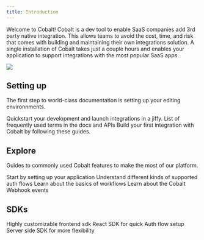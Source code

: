```yaml
---
title: Introduction
---
```

Welcome to Cobalt! Cobalt is a dev tool to enable SaaS companies add 3rd party native integration. 
This allows teams to avoid the cost, time, and risk that comes with building and maintaining their own integrations solution. 
A single installation of Cobalt takes just a couple hours and enables your application to support integrations with the most popular SaaS apps.

<img
  src="/images/intro.png"
/>

## Setting up

The first step to world-class documentation is setting up your editing environnments.

<CardGroup cols={3}>
	<Card
			title="Quickstart"
			icon="play"
			href="/quickstart"
	>
	Quickstart your development and launch integrations in a jiffy.
	</Card>
  <Card
    title="Glossary"
    icon="pen-to-square"
    href="/glossary"
  >
    List of frequently used terms in the docs and APIs
  </Card>
  <Card
    title="Examples"
    icon="book"
    href="https://docs.gocobalt.io/implementation/examples/"
  >
    Build your first integration with Cobalt by following these guides.
  </Card>
</CardGroup>

## Explore

Guides to commonly used Cobalt features to make the most of our platform.

<CardGroup cols={3}>
  <Card
    title="Cobalt Basics"
    icon="palette"
    href="/build/basics"
  >
    Start by setting up your application
  </Card>
  <Card
    title="Auth Flows"
    icon="code"
    href="/ship/auth_flows/flows"
  >
   Understand different kinds of supported auth flows
  </Card>
  <Card
    title="Workflows"
    icon="screwdriver-wrench"
    href="/build/workflow/overview"
  >
   Learn about the basics of workflows
  </Card>
  <Card
    title="Webhooks"
    icon="flag"
    href="/build/basics/webhooks"
  >
    Learn about the Cobalt Webhook events
  </Card>
</CardGroup>

## SDKs

<CardGroup cols={2}>
  <Card 
		title="Client-Side SDKs"
		icon="code"
	>
		<CardGroup cols={1}>
			<Card
				title="Vanilla JS"
        icon="js"
				href="/sdks/client-side-sdks/js-sdk"
			>
				Highly customizable frontend sdk 
			</Card>
			<Card
				title="React JS"
        icon="react"
				href="/sdks/client-side-sdks/react-sdk"
			>
				React SDK for quick Auth flow setup
			</Card>
		</CardGroup>
	</Card>
	<Card 
		title="Server-Side SDKs"
		icon="code"
	>
		<Card
				title="Node JS (Preferred)"
        icon="node-js"
				href="/sdks/server-side-sdks/nodejs-sdk"
			>
      Server side SDK for more flexibility
		</Card>
	</Card>
</CardGroup>
